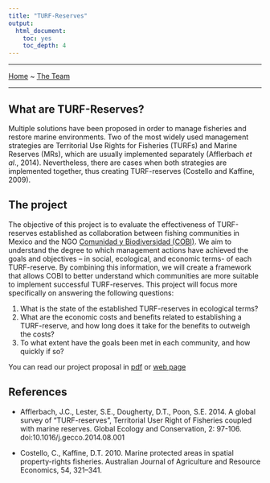 ```yaml
---
title: "TURF-Reserves"
output:
  html_document:
    toc: yes
    toc_depth: 4
---
```

__________
[Home](/index.html) ~ [The Team](/team.html)

__________

## What are TURF-Reserves?

Multiple solutions have been proposed in order to manage fisheries and restore marine environments. Two of the most widely used management strategies are Territorial Use Rights for Fisheries (TURFs) and Marine Reserves (MRs), which are usually implemented separately (Afflerbach *et al*., 2014). Nevertheless, there are cases when both strategies are implemented together, thus creating TURF-reserves (Costello and Kaffine, 2009).

## The project

The objective of this project is to evaluate the effectiveness of TURF-reserves established as collaboration between fishing communities in Mexico and the NGO [Comunidad y Biodiversidad (COBI)](cobi.org.mx/en). We aim to understand the degree to which management actions have achieved the goals and objectives – in social, ecological, and economic terms- of each TURF-reserve. By combining this information, we will create a framework that allows COBI to better understand which communities are more suitable to implement successful TURF-reserves. This project will focus more specifically on answering the following questions:

1.	What is the state of the established TURF-reserves in ecological terms? 
2.	What are the economic costs and benefits related to establishing a TURF-reserve, and how long does it take for the benefits to outweigh the costs?
3.	To what extent have the goals been met in each community, and how quickly if so?

You can read our project proposal in [pdf](docs/proposal.pdf) or [web page](turf-reserves.github.io/proposal.html)

## References

* Afflerbach, J.C., Lester, S.E., Dougherty, D.T., Poon, S.E. 2014. A global survey of “TURF-reserves”, Territorial User Right of Fisheries coupled with marine reserves. Global Ecology and Conservation, 2: 97-106. doi:10.1016/j.gecco.2014.08.001

* Costello, C., Kaffine, D.T. 2010. Marine protected areas in spatial property-rights fisheries. Australian Journal of Agriculture and Resource Economics, 54, 321–341.

